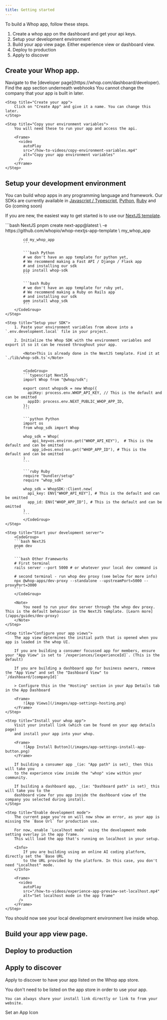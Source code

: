 ```yaml
---
title: Getting started
---
```


To build a Whop app, follow these steps.

1. Create a whop app on the dashboard and get your api keys.
2. Setup your development environment
3. Build your app view page. Either experience view or dashboard view.
4. Deploy to production
5. Apply to discover

## Create your Whop app.

<Steps>
    <Step title="Go to your company dashboard">
        Navigate to the [developer page](https://whop.com/dashboard/developer).
        Find the app section underneath webhooks
        <Info>
            You cannot change the company that your app is built in later.
        </Info>
    </Step>

    <Step title="Create your app">
        Click on "Create App" and give it a name. You can change this later.
    </Step>

    <Step title="Copy your environment variables">
        You will need these to run your app and access the api.

        <Frame>
          <video
            autoPlay
            src="/how-to-videos/copy-environment-variables.mp4"
            alt="Copy your app environment variables"
          />
        </Frame>
    </Step>
</Steps>

## Setup your development environment

You can build whop apps in any programming language and framework.
Our SDKs are currently available in
[Javascript / Typescript](https://npmjs.com/package/@whop/sdk),
[Python](https://pypi.org/project/whop-sdk),
[Ruby](https://rubygems.org/gems/whop-sdk) and
Go (coming soon)

If you are new, the easiest way to get started is to use our [NextJS template](https://github.com/whopio/whop-nextjs-app-template).

<Steps>
    <Step title="Create your app">
        <CodeGroup>
            ```bash NextJS
            pnpm create next-app@latest \
                -e https://github.com/whopio/whop-nextjs-app-template \
                my_whop_app

            cd my_whop_app
            ```

            ```bash Python
            # we don't have an app template for python yet,
            # We recommend making a Fast API / Django / Flask app
            # and installing our sdk
            pip install whop-sdk
            ```

            ```bash Ruby
            # we don't have an app template for ruby yet,
            # We recommend making a Ruby on Rails app
            # and installing our sdk
            gem install whop_sdk
            ```
        </CodeGroup>
    </Step>

    <Step title="Setup your SDK">
        1. Paste your environment variables from above into a `.env.development.local` file in your project.

        2. Initialize the Whop SDK with the environment variables and export it so it can be reused throughout your app.

            <Note>This is already done in the NextJS template. Find it at `./lib/whop-sdk.ts`</Note>


            <CodeGroup>
            ```typescript NextJS
            import Whop from "@whop/sdk";

            export const whopsdk = new Whop({
              apiKey: process.env.WHOP_API_KEY, // This is the default and can be omitted
              appID: process.env.NEXT_PUBLIC_WHOP_APP_ID,
            });
            ```

            ```python Python
            import os
            from whop_sdk import Whop

            whop_sdk = Whop(
                api_key=os.environ.get("WHOP_API_KEY"),  # This is the default and can be omitted
                app_id=os.environ.get("WHOP_APP_ID"), # This is the default and can be omitted
            )
            ```

            ```ruby Ruby
            require "bundler/setup"
            require "whop_sdk"

            whop_sdk = WhopSDK::Client.new(
              api_key: ENV["WHOP_API_KEY"], # This is the default and can be omitted
              app_id: ENV["WHOP_APP_ID"], # This is the default and can be omitted
            )
            ```
            </CodeGroup>
    </Step>

    <Step title="Start your development server">
        <CodeGroup>
        ```bash NextJS
        pnpm dev
        ```

        ```bash Other Frameworks
        # First terminal
        rails server --port 5000 # or whatever your local dev command is

        # second terminal - run whop dev proxy (see below for more info)
        npx @whop-apps/dev-proxy --standalone --upstreamPort=5000 --proxyPort=3000
        ```
        </CodeGroup>

        <Note>
            You need to run your dev server through the whop dev proxy. This is the default behaviour in the NextJS template. [Learn more](/apps/guides/dev-proxy)
        </Note>
    </Step>

    <Step title="Configure your app views">
        The app view determines the initial path that is opened when you app is loaded in the whop UI.

        If you are building a consumer focussed app for members, ensure your "App View" is set to `/experiences/[experienceId]`. (This is the default)

        If you are building a dashboard app for business owners, remove the "App View" and set the "Dashboard View" to `/dashboard/[companyId]`

        > Configure this in the "Hosting" section in your App Details tab in the App Dashboard

        <Frame>
            ![App Views](/images/app-settings-hosting.png)
        </Frame>
    </Step>

    <Step title="Install your whop app">
        Visit your install link (which can be found on your app details page)
        and install your app into your whop.

        <Frame>
            ![App Install Button](/images/app-settings-install-app-button.png)
        </Frame>

        If building a consumer app _(ie: "App path" is set)_ then this will take you
        to the experience view inside the "whop" view within your community.

        If building a dashboard app, _(ie: "Dashboard path" is set)_ this will take you to the
        dashboard view for you app inside the dashboard view of the company you selected during install.
    </Step>

    <Step title="Enable development mode">
        The current page you're on will now show an error, as your app is missing the `Base Url` for production use.

        For now, enable `Localhost mode` using the development mode setting overlay in the app frame.
        This will load the app that's running on localhost in your setup.

        <Info>
            If you are building using an online AI coding platform, directly set the `Base URL`
            to the URL provided by the platform. In this case, you don't need "Localhost" mode.
        </Info>

        <Frame>
          <video
            autoPlay
            src="/how-to-videos/experience-app-preview-set-localhost.mp4"
            alt="Set localhost mode in the app frame"
          />
        </Frame>
    </Step>
</Steps>

<Check>You should now see your local development environment live inside whop.</Check>

## Build your app view page.

## Deploy to production

## Apply to discover

Apply to discover to have your app listed on the Whop app store.

<Note>
    You don't need to be listed on the app store in order to use your app.

    You can always share your install link directly or link to from your website.
</Note>

<Steps>
    <Step title="Complete your branding">
        Set an App Icon
    </Step>
</Steps>
